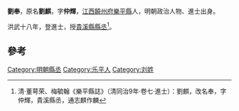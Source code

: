 '''劉奉'''，原名'''劉麒'''，字'''仲輝'''，[[江西|江西]][[饒州府|饒州府]][[樂平縣|樂平縣]]人，明朝政治人物、進士出身。

洪武十八年，登進士，授[[貴溪縣|貴溪縣]][[縣丞|縣丞]]<ref>清·董萼荣、梅毓翰《樂平縣誌》（清同治9年·卷七·進士）：劉麒，改名奉，字仲輝，貴溪縣丞，通志麒作麟</ref>。

==參考==
{{reflist}}
{{明朝人物小作品}}
{{洪武十八年乙丑科殿試金榜}}
[[Category:明朝縣丞|Category:明朝縣丞]]
[[Category:乐平人|Category:乐平人]]
[[Category:刘姓|Category:刘姓]]
